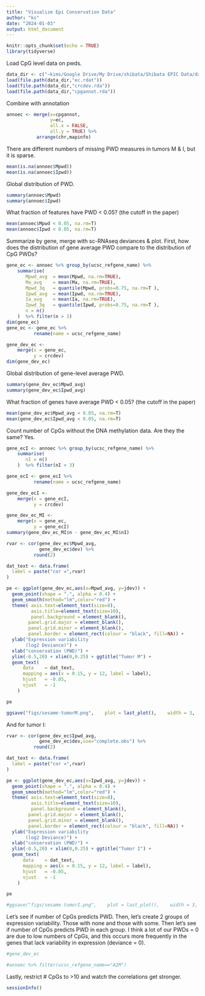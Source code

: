 ```yaml
---
title: "Visualize Epi Conservation Data"
author: "ks"
date: "2024-01-03"
output: html_document
---
```


```r
knitr::opts_chunk$set(echo = TRUE)
library(tidyverse)
```


Load CpG level data on pwds.
```r
data_dir <- c("~kims/Google Drive/My Drive/shibata/Shibata EPIC Data/datajy/data")
load(file.path(data_dir,"ec.rdat"))
load(file.path(data_dir,"crcdev.rda"))
load(file.path(data_dir,"cpgannot.rda"))
```

Combine with annotation
```r
annoec <- merge(x=cpgannot, 
                y=ec,
                all.x = FALSE,
                all.y = TRUE) %>%
           arrange(chr,mapinfo)
```


There are different numbers of missing PWD measures in tumors M & I, but it is sparse.
```r
mean(is.na(annoec$Mpwd))
mean(is.na(annoec$Ipwd))
```

Global distribution of PWD.
```r
summary(annoec$Mpwd)
summary(annoec$Ipwd)
```

What fraction of features have PWD < 0.05? (the cutoff in the paper)
```r
mean(annoec$Mpwd < 0.05, na.rm=T)
mean(annoec$Ipwd < 0.05, na.rm=T)
```

Summarize by gene, merge with sc-RNAseq deviances & plot. First, how does the distribution of gene average PWD compare to the distribution of CpG PWDs?  

```r
gene_ec <- annoec %>% group_by(ucsc_refgene_name) %>%
    summarise(
       Mpwd_avg  = mean(Mpwd, na.rm=TRUE),
       Ma_avg    = mean(Ma, na.rm=TRUE),
       Mpwd_3q   = quantile(Mpwd, probs=0.75, na.rm=T ),
       Ipwd_avg  = mean(Ipwd, na.rm=TRUE),
       Ia_avg    = mean(Ia, na.rm=TRUE),
       Ipwd_3q   = quantile(Ipwd, probs=0.75, na.rm=T ),
       n = n()
    )  %>% filter(n > 3) 
dim(gene_ec)
gene_ec <- gene_ec %>%
          rename(name = ucsc_refgene_name)
```

```r
gene_dev_ec <- 
    merge(x = gene_ec,
          y = crcdev)
dim(gene_dev_ec)
```


Global distribution of gene-level average PWD.
```r
summary(gene_dev_ec$Mpwd_avg)
summary(gene_dev_ec$Ipwd_avg)
```

What fraction of genes have average PWD < 0.05? (the cutoff in the paper)
```r
mean(gene_dev_ec$Mpwd_avg < 0.05, na.rm=T)
mean(gene_dev_ec$Ipwd_avg < 0.05, na.rm=T)
```
 

Count number of CpGs without the DNA methylation data. Are they the same? Yes.
```r
gene_ecI <- annoec %>% group_by(ucsc_refgene_name) %>%
    summarise(
       nI = n()
    )  %>% filter(nI > 3) 

gene_ecI <- gene_ecI %>%
          rename(name = ucsc_refgene_name)

gene_dev_ecI <- 
    merge(x = gene_ecI,
          y = crcdev)

gene_dev_ec_MI <- 
    merge(x = gene_ec,
          y = gene_ecI)
summary(gene_dev_ec_MI$n - gene_dev_ec_MI$nI)
```



```r
rvar <- cor(gene_dev_ec$Mpwd_avg,
            gene_dev_ec$dev) %>%
          round(2)

dat_text <- data.frame(
  label = paste("cor =",rvar)
)

pe <- ggplot(gene_dev_ec,aes(x=Mpwd_avg, y=jdev)) +
  geom_point(shape = ".", alpha = 0.4) + 
  geom_smooth(method="lm",color="red") +
  theme( axis.text=element_text(size=8),
         axis.title=element_text(size=10),
         panel.background = element_blank(),
        panel.grid.major = element_blank(), 
        panel.grid.minor = element_blank(),
        panel.border = element_rect(colour = "black", fill=NA)) +
  ylab("Expression variability
       (log2 Deviance)") +
  xlab("conservation (PWD)") +
  ylim(-0.5,20) + xlim(0,0.25) + ggtitle("Tumor M") +
  geom_text( 
      data    = dat_text,
      mapping = aes(x = 0.15, y = 12, label = label),
      hjust   = -0.05,
      vjust   = -1
    )

pe 

ggsave("figs/sesame-tumorM.png",    plot = last_plot(),    width = 3,    height = 2,    dpi = 300,    units = "in" )
```


And for tumor I:
```r
rvar <- cor(gene_dev_ec$Ipwd_avg,
            gene_dev_ec$dev,use="complete.obs") %>%
          round(2)

dat_text <- data.frame(
  label = paste("cor =",rvar)
)

pe <- ggplot(gene_dev_ec,aes(x=Ipwd_avg, y=jdev)) +
  geom_point(shape = ".", alpha = 0.4) + 
  geom_smooth(method="lm",color="red") +
  theme( axis.text=element_text(size=8),
         axis.title=element_text(size=10),
         panel.background = element_blank(),
        panel.grid.major = element_blank(), 
        panel.grid.minor = element_blank(),
        panel.border = element_rect(colour = "black", fill=NA)) +
  ylab("Expression variability
       (log2 Deviance)") +
  xlab("conservation (PWD)") +
  ylim(-0.5,20) + xlim(0,0.25) + ggtitle("Tumor I") +
  geom_text( 
      data    = dat_text,
      mapping = aes(x = 0.15, y = 12, label = label),
      hjust   = -0.05,
      vjust   = -1
    )

pe 

#ggsave("figs/sesame-tumorI.png",    plot = last_plot(),    width = 3,    height = 2,    dpi = 300,    units = "in" )
```

Let's see if number of CpGs predicts PWD. Then, let's create 2 groups of expression variability. Those with none and those with some. Then let's see if number of CpGs predicts PWD in each group. I think a lot of our PWDs = 0 are due to low numbers of CpGs, and this occurs more frequently in the genes that lack variability in expression (deviance = 0).

```r
#gene_dev_ec
```


```r
#annoec %>% filter(ucsc_refgene_name=="A2M")
```

Lastly, restrict # CpGs to >10 and watch the correlations get stronger.

```r
sessionInfo()
```

